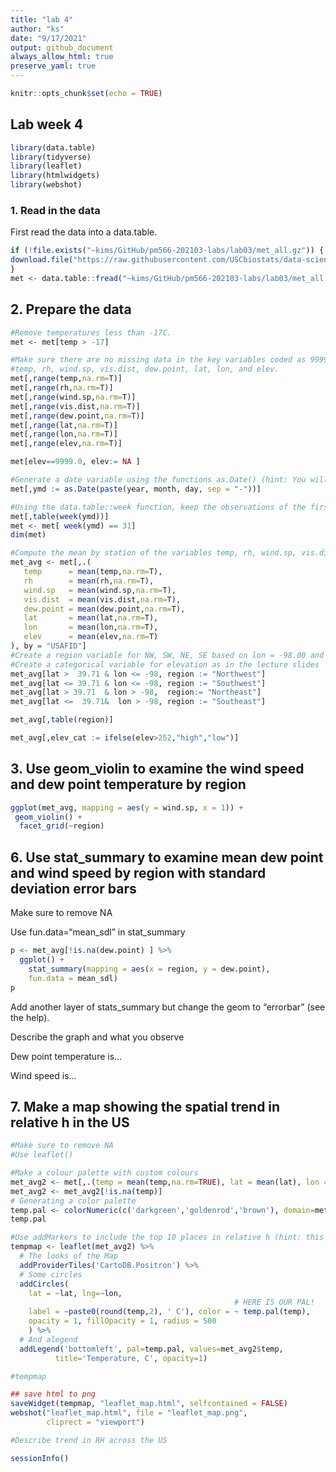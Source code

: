 ```yaml
---
title: "lab 4"
author: "ks"
date: "9/17/2021"
output: github_document
always_allow_html: true
preserve_yaml: true
---
```


```r
knitr::opts_chunk$set(echo = TRUE)

```

## Lab week 4

```r
library(data.table)
library(tidyverse)
library(leaflet)
library(htmlwidgets)
library(webshot)
```

### 1. Read in the data

First read the data into a data.table.

```r
if (!file.exists("~kims/GitHub/pm566-202103-labs/lab03/met_all.gz")) {
download.file("https://raw.githubusercontent.com/USCbiostats/data-science-data/master/02_met/met_all.gz", "met_all.gz", method="libcurl", timeout = 60)
}
met <- data.table::fread("~kims/GitHub/pm566-202103-labs/lab03/met_all.gz")
```

## 2. Prepare the data


```r
#Remove temperatures less than -17C.
met <- met[temp > -17]

#Make sure there are no missing data in the key variables coded as 9999, 999, etc
#temp, rh, wind.sp, vis.dist, dew.point, lat, lon, and elev.
met[,range(temp,na.rm=T)]
met[,range(rh,na.rm=T)]
met[,range(wind.sp,na.rm=T)]
met[,range(vis.dist,na.rm=T)]
met[,range(dew.point,na.rm=T)]
met[,range(lat,na.rm=T)]
met[,range(lon,na.rm=T)]
met[,range(elev,na.rm=T)]

met[elev==9999.0, elev:= NA ]

#Generate a date variable using the functions as.Date() (hint: You will need the following to create a date paste(year, month, day, sep = "-")).
met[,ymd := as.Date(paste(year, month, day, sep = "-"))]

#Using the data.table::week function, keep the observations of the first week of the month.
met[,table(week(ymd))]
met <- met[ week(ymd) == 31]
dim(met)

#Compute the mean by station of the variables temp, rh, wind.sp, vis.dist, dew.point, lat, lon, and elev.
met_avg <- met[,.(
   temp      = mean(temp,na.rm=T),
   rh        = mean(rh,na.rm=T),
   wind.sp   = mean(wind.sp,na.rm=T),
   vis.dist  = mean(vis.dist,na.rm=T),
   dew.point = mean(dew.point,na.rm=T),
   lat       = mean(lat,na.rm=T),
   lon       = mean(lon,na.rm=T),
   elev      = mean(elev,na.rm=T)
), by = "USAFID"]
#Create a region variable for NW, SW, NE, SE based on lon = -98.00 and lat = 39.71 degrees
#Create a categorical variable for elevation as in the lecture slides
met_avg[lat >  39.71 & lon <= -98, region := "Northwest"]
met_avg[lat <= 39.71 & lon <= -98, region := "Southwest"]
met_avg[lat > 39.71  & lon > -98,  region:= "Northeast"]
met_avg[lat <=  39.71&  lon > -98, region := "Southeast"]

met_avg[,table(region)]

met_avg[,elev_cat := ifelse(elev>252,"high","low")]
```

## 3. Use geom_violin to examine the wind speed and dew point temperature by region

```r
ggplot(met_avg, mapping = aes(y = wind.sp, x = 1)) +
 geom_violin() +
  facet_grid(~region)
```

## 6. Use stat_summary to examine mean dew point and wind speed by region with standard deviation error bars

Make sure to remove NA

Use fun.data=“mean_sdl” in stat_summary
```r
p <- met_avg[!is.na(dew.point) ] %>%
  ggplot() + 
    stat_summary(mapping = aes(x = region, y = dew.point),
    fun.data = mean_sdl)
p
```

Add another layer of stats_summary but change the geom to "errorbar" (see the help).

Describe the graph and what you observe

Dew point temperature is…

Wind speed is…


## 7. Make a map showing the spatial trend in relative h in the US



```r
#Make sure to remove NA
#Use leaflet()

#Make a colour palette with custom colours
met_avg2 <- met[,.(temp = mean(temp,na.rm=TRUE), lat = mean(lat), lon = mean(lon)),  by=c("USAFID")]
met_avg2 <- met_avg2[!is.na(temp)]
# Generating a color palette
temp.pal <- colorNumeric(c('darkgreen','goldenrod','brown'), domain=met_avg2$temp)
temp.pal

#Use addMarkers to include the top 10 places in relative h (hint: this will be useful rank(-rh) <= 10)
tempmap <- leaflet(met_avg2) %>% 
  # The looks of the Map
  addProviderTiles('CartoDB.Positron') %>% 
  # Some circles
  addCircles(
    lat = ~lat, lng=~lon,
                                                  # HERE IS OUR PAL!
    label = ~paste0(round(temp,2), ' C'), color = ~ temp.pal(temp),
    opacity = 1, fillOpacity = 1, radius = 500
    ) %>%
  # And alegend
  addLegend('bottomleft', pal=temp.pal, values=met_avg2$temp,
          title='Temperature, C', opacity=1)

#tempmap
```

```r
## save html to png
saveWidget(tempmap, "leaflet_map.html", selfcontained = FALSE)
webshot("leaflet_map.html", file = "leaflet_map.png",
        cliprect = "viewport")

#Describe trend in RH across the US

```

```r
sessionInfo()
```


